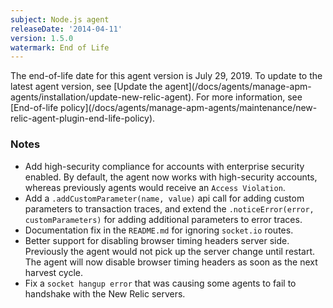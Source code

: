 ```yaml
---
subject: Node.js agent
releaseDate: '2014-04-11'
version: 1.5.0
watermark: End of Life
---
```


<Callout variant="important">
  The end-of-life date for this agent version is July 29, 2019. To update to the latest agent version, see [Update the agent](/docs/agents/manage-apm-agents/installation/update-new-relic-agent). For more information, see [End-of-life policy](/docs/agents/manage-apm-agents/maintenance/new-relic-agent-plugin-end-life-policy).
</Callout>

### Notes

* Add high-security compliance for accounts with enterprise security enabled. By default, the agent now works with high-security accounts, whereas previously agents would receive an `Access Violation`.
* Add a `.addCustomParameter(name, value)` api call for adding custom parameters to transaction traces, and extend the `.noticeError(error, customParameters)` for adding additional parameters to error traces.
* Documentation fix in the `README.md` for ignoring `socket.io` routes.
* Better support for disabling browser timing headers server side. Previously the agent would not pick up the server change until restart. The agent will now disable browser timing headers as soon as the next harvest cycle.
* Fix a `socket hangup error` that was causing some agents to fail to handshake with the New Relic servers.
